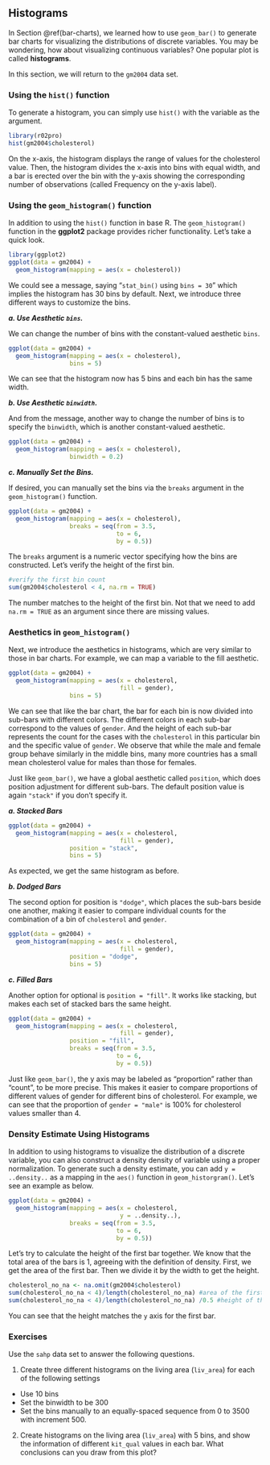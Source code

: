 ## Histograms {#histogram}

In Section \@ref(bar-charts), we learned how to use `geom_bar()` to generate bar charts for visualizing the distributions of discrete variables. You may be wondering, how about visualizing continuous variables? One popular plot is called **histograms**. 

In this section, we will return to the `gm2004` data set.

### Using the `hist()` function

To generate a histogram, you can simply use `hist()` with the variable as the argument.  

```r
library(r02pro)
hist(gm2004$cholesterol)
```

On the x-axis, the histogram displays the range of values for the cholesterol value. Then, the histogram divides the x-axis into bins with equal width, and a bar is erected over the bin with the y-axis showing the corresponding number of observations (called Frequency on the y-axis label).  

### Using the `geom_histogram()` function

In addition to using the `hist()` function in base R. The `geom_histogram()` function in the **ggplot2** package provides richer functionality. Let's take a quick look. 

```r
library(ggplot2)
ggplot(data = gm2004) + 
  geom_histogram(mapping = aes(x = cholesterol))
```

We could see a message, saying "`stat_bin()` using `bins = 30`" which implies the histogram has 30 bins by default. Next, we introduce three different ways to customize the bins. 

***a. Use Aesthetic `bins`.***

We can change the number of bins with the constant-valued aesthetic `bins`.

```r
ggplot(data = gm2004) + 
  geom_histogram(mapping = aes(x = cholesterol),
                 bins = 5)
```

We can see that the histogram now has 5 bins and each bin has the same width. 

***b. Use Aesthetic `binwidth`.***

And from the message, another way to change the number of bins is to specify the `binwidth`, which is another constant-valued aesthetic.

```r
ggplot(data = gm2004) + 
  geom_histogram(mapping = aes(x = cholesterol),
                 binwidth = 0.2)
```

***c. Manually Set the Bins.***

If desired, you can manually set the bins via the `breaks` argument in the `geom_histogram()` function. 

```r
ggplot(data = gm2004) + 
  geom_histogram(mapping = aes(x = cholesterol),
                 breaks = seq(from = 3.5, 
                              to = 6, 
                              by = 0.5))
```

The `breaks` argument is a numeric vector specifying how the bins are constructed. Let's verify the height of the first bin. 

```r
#verify the first bin count
sum(gm2004$cholesterol < 4, na.rm = TRUE)
```

The number matches to the height of the first bin. Not that we need to add `na.rm = TRUE` as an argument since there are missing values.

### Aesthetics in `geom_histogram()`

Next, we introduce the aesthetics in histograms, which are very similar to those in bar charts. For example, we can map a variable to the fill aesthetic.

```r
ggplot(data = gm2004) + 
  geom_histogram(mapping = aes(x = cholesterol,
                               fill = gender),
                 bins = 5)
```

We can see that like the bar chart, the bar for each bin is now divided into sub-bars with different colors. The different colors in each sub-bar correspond to the values of `gender`. And the height of each sub-bar represents the count for the cases with the `cholesterol` in this particular bin and the specific value of  `gender`. We observe that while the male and female group behave similarly in the middle bins, many more countries has a small mean cholesterol value for males than those for females.

Just like `geom_bar()`, we have a global aesthetic called `position`, which does position adjustment for different sub-bars. The default position value is again `"stack"` if you don't specify it. 

***a. Stacked Bars***

```r
ggplot(data = gm2004) + 
  geom_histogram(mapping = aes(x = cholesterol,
                               fill = gender),
                 position = "stack",
                 bins = 5)
```

As expected, we get the same histogram as before.

***b. Dodged Bars***

The second option for position is `"dodge"`, which places the sub-bars beside one another, making it easier to compare individual counts for the combination of a bin of `cholesterol` and `gender`.

```r
ggplot(data = gm2004) + 
  geom_histogram(mapping = aes(x = cholesterol,
                               fill = gender),
                 position = "dodge",
                 bins = 5)
```


***c. Filled Bars***

Another option for optional is `position = "fill"`. It works like stacking, but makes each set of stacked bars the same height. 

```r
ggplot(data = gm2004) + 
  geom_histogram(mapping = aes(x = cholesterol,
                               fill = gender),
                 position = "fill",
                 breaks = seq(from = 3.5, 
                              to = 6, 
                              by = 0.5))
```

Just like `geom_bar()`, the y axis may be labeled as "proportion" rather than "count", to be more precise. This makes it easier to compare proportions of different values of gender for different bins of cholesterol. For example, we can see that the proportion of `gender = "male"` is  100% for cholesterol values smaller than 4.  

### Density Estimate Using Histograms

In addition to using histograms to visualize the distribution of a discrete variable, you can also construct a density density of variable using a proper normalization. To generate such a density estimate, you can add `y = ..density..` as a mapping in the `aes()` function in `geom_historgram()`. Let's see an example as below.
```r
ggplot(data = gm2004) + 
  geom_histogram(mapping = aes(x = cholesterol,
                               y = ..density..),
                 breaks = seq(from = 3.5, 
                              to = 6, 
                              by = 0.5))
```
Let's try to calculate the height of the first bar together. We know that the total area of the bars is 1, agreeing with the definition of density. First, we get the area of the first bar. Then we divide it by the width to get the height.  

```r
cholesterol_no_na <- na.omit(gm2004$cholesterol) 
sum(cholesterol_no_na < 4)/length(cholesterol_no_na) #area of the first bar
sum(cholesterol_no_na < 4)/length(cholesterol_no_na) /0.5 #height of the first bar
```

You can see that the height matches the `y` axis for the first bar.

### Exercises
Use the `sahp` data set to answer the following questions.

1. Create three different histograms on the living area (`liv_area`) for each of the following settings

- Use 10 bins
- Set the binwidth to be 300
- Set the bins manually to an equally-spaced sequence from 0 to 3500 with increment 500. 

2. Create  histograms on the living area (`liv_area`) with 5 bins, and show the information of different `kit_qual` values in each bar. What conclusions can you draw from this plot? 



